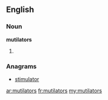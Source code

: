 ==English==

===Noun===
'''mutilators'''

# {{plural of|[[mutilator]]}}

===Anagrams===
* [[stimulator#English|stimulator]]

[[ar:mutilators]]
[[fr:mutilators]]
[[my:mutilators]]
